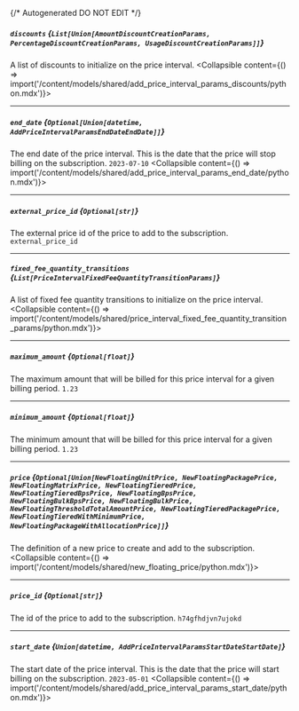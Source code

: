 {/* Autogenerated DO NOT EDIT  */}

##### `discounts` *{`List[Union[AmountDiscountCreationParams, PercentageDiscountCreationParams, UsageDiscountCreationParams]]`}*
A list of discounts to initialize on the price interval.
<Collapsible content={() => import('/content/models/shared/add_price_interval_params_discounts/python.mdx')}>
</Collapsible>

---
##### `end_date` *{`Optional[Union[datetime, AddPriceIntervalParamsEndDateEndDate]]`}*
The end date of the price interval. This is the date that the price will stop billing on the subscription.
`2023-07-10`
<Collapsible content={() => import('/content/models/shared/add_price_interval_params_end_date/python.mdx')}>
</Collapsible>

---
##### `external_price_id` *{`Optional[str]`}*
The external price id of the price to add to the subscription.
`external_price_id`

---
##### `fixed_fee_quantity_transitions` *{`List[PriceIntervalFixedFeeQuantityTransitionParams]`}*
A list of fixed fee quantity transitions to initialize on the price interval.
<Collapsible content={() => import('/content/models/shared/price_interval_fixed_fee_quantity_transition_params/python.mdx')}>
</Collapsible>

---
##### `maximum_amount` *{`Optional[float]`}*
The maximum amount that will be billed for this price interval for a given billing period.
`1.23`

---
##### `minimum_amount` *{`Optional[float]`}*
The minimum amount that will be billed for this price interval for a given billing period.
`1.23`

---
##### `price` *{`Optional[Union[NewFloatingUnitPrice, NewFloatingPackagePrice, NewFloatingMatrixPrice, NewFloatingTieredPrice, NewFloatingTieredBpsPrice, NewFloatingBpsPrice, NewFloatingBulkBpsPrice, NewFloatingBulkPrice, NewFloatingThresholdTotalAmountPrice, NewFloatingTieredPackagePrice, NewFloatingTieredWithMinimumPrice, NewFloatingPackageWithAllocationPrice]]`}*
The definition of a new price to create and add to the subscription.
<Collapsible content={() => import('/content/models/shared/new_floating_price/python.mdx')}>
</Collapsible>

---
##### `price_id` *{`Optional[str]`}*
The id of the price to add to the subscription.
`h74gfhdjvn7ujokd`

---
##### `start_date` *{`Union[datetime, AddPriceIntervalParamsStartDateStartDate]`}*
The start date of the price interval. This is the date that the price will start billing on the subscription.
`2023-05-01`
<Collapsible content={() => import('/content/models/shared/add_price_interval_params_start_date/python.mdx')}>
</Collapsible>

